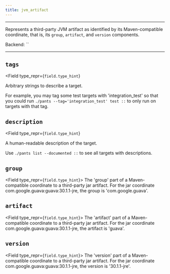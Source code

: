 ```yaml
---
title: jvm_artifact
---
```



---

Represents a third-party JVM artifact as identified by its Maven-compatible coordinate, that is, its `group`, `artifact`, and `version` components.

Backend: <span className="color--primary">``</span>

---

<span className={styles.options}>

## `tags`

<Field
    type_repr={`field.type_hint`}
>
Arbitrary strings to describe a target.

For example, you may tag some test targets with &#x27;integration_test&#x27; so that you could run `./pants --tag='integration_test' test ::` to only run on targets with that tag.

</Field>

## `description`

<Field
    type_repr={`field.type_hint`}
>
A human-readable description of the target.

Use `./pants list --documented ::` to see all targets with descriptions.

</Field>

## `group`

<Field type_repr={`field.type_hint`}>
  The &#x27;group&#x27; part of a Maven-compatible coordinate to a third-party
  jar artifact. For the jar coordinate com.google.guava:guava:30.1.1-jre, the
  group is &#x27;com.google.guava&#x27;.
</Field>

## `artifact`

<Field type_repr={`field.type_hint`}>
  The &#x27;artifact&#x27; part of a Maven-compatible coordinate to a
  third-party jar artifact. For the jar coordinate
  com.google.guava:guava:30.1.1-jre, the artifact is &#x27;guava&#x27;.
</Field>

## `version`

<Field type_repr={`field.type_hint`}>
  The &#x27;version&#x27; part of a Maven-compatible coordinate to a third-party
  jar artifact. For the jar coordinate com.google.guava:guava:30.1.1-jre, the
  version is &#x27;30.1.1-jre&#x27;.
</Field>

</span>

